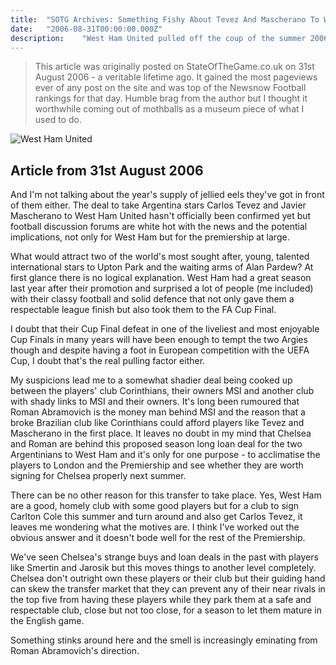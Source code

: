 ```yaml
---
title:  "SOTG Archives: Something Fishy About Tevez And Mascherano To West Ham Deal"
date:   "2006-08-31T00:00:00.000Z"
description:    "West Ham United pulled off the coup of the summer 2006 transfer window by signing Carlos Tevez and Javier Mascherano. I was a little suspicious."
---
```

> This article was originally posted on StateOfTheGame.co.uk on 31st August 2006 - a veritable lifetime ago. It gained the most pageviews ever of any post on the site and was top of the Newsnow Football rankings for that day. Humble brag from the author but I thought it worthwhile coming out of mothballs as a museum piece of what I used to do.

![West Ham  United](./westham.jpg)

## Article from 31st August 2006

And I'm not talking about the year's supply of jellied eels they've got in front of them either. The deal to take Argentina stars Carlos Tevez and Javier Mascherano to West Ham United hasn't officially been confirmed yet but football discussion forums are white hot with the news and the potential implications, not only for West Ham but for the premiership at large.

What would attract two of the world's most sought after, young, talented international stars to Upton Park and the waiting arms of Alan Pardew? At first glance there is no logical explanation. West Ham had a great season last year after their promotion and surprised a lot of people (me included) with their classy football and solid defence that not only gave them a respectable league finish but also took them to the FA Cup Final.

I doubt that their Cup Final defeat in one of the liveliest and most enjoyable Cup Finals in many years will have been enough to tempt the two Argies though and despite having a foot in European competition with the UEFA Cup, I doubt that's the real pulling factor either.

My suspicions lead me to a somewhat shadier deal being cooked up between the players' club Corinthians, their owners MSI and another club with shady links to MSI and their owners. It's long been rumoured that Roman Abramovich is the money man behind MSI and the reason that a broke Brazilian club like Corinthians could afford players like Tevez and Mascherano in the first place. It leaves no doubt in my mind that Chelsea and Roman are behind this proposed season long loan deal for the two Argentinians to West Ham and it's only for one purpose - to acclimatise the players to London and the Premiership and see whether they are worth signing for Chelsea properly next summer.

There can be no other reason for this transfer to take place. Yes, West Ham are a good, homely club with some good players but for a club to sign Carlton Cole this summer and turn around and also get Carlos Tevez, it leaves me wondering what the motives are. I think I've worked out the obvious answer and it doesn't bode well for the rest of the Premiership.

We've seen Chelsea's strange buys and loan deals in the past with players like Smertin and Jarosik but this moves things to another level completely. Chelsea don't outright own these players or their club but their guiding hand can skew the transfer market that they can prevent any of their near rivals in the top five from having these players while they park them at a safe and respectable club, close but not too close, for a season to let them mature in the English game.

Something stinks around here and the smell is increasingly eminating from Roman Abramovich's direction.